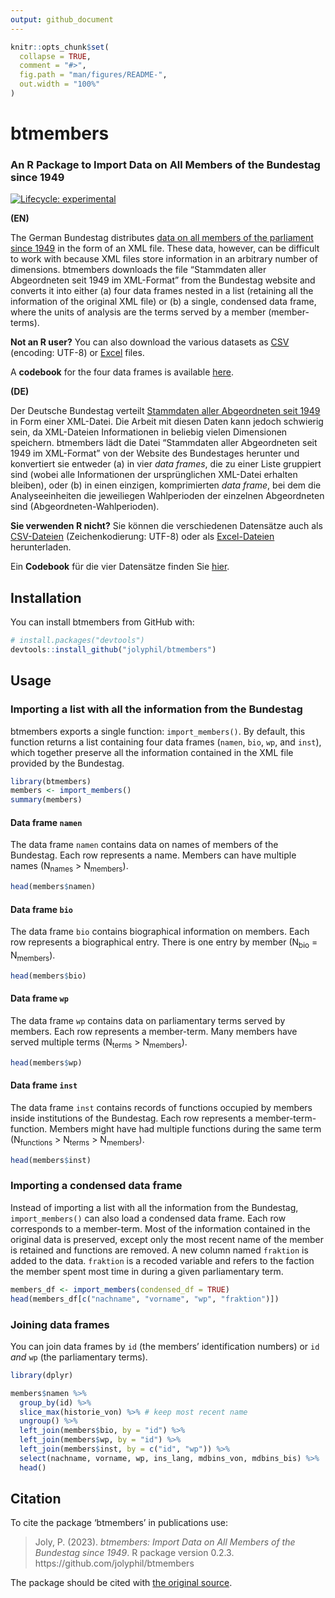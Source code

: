 ```yaml
---
output: github_document
---
```


<!-- README.md is generated from README.Rmd. Please edit that file -->

```r
knitr::opts_chunk$set(
  collapse = TRUE,
  comment = "#>",
  fig.path = "man/figures/README-",
  out.width = "100%"
)
```

# btmembers

### An R Package to Import Data on All Members of the Bundestag since 1949

<!-- badges: start -->
[![Lifecycle: experimental](https://img.shields.io/badge/lifecycle-experimental-orange.svg)](https://www.tidyverse.org/lifecycle/#experimental)
<!-- badges: end -->

**(EN)**

The German Bundestag distributes [data on all members of the parliament since 1949](https://www.bundestag.de/services/opendata/) in the form of an XML file. These data, however, can be difficult to work with because XML files store information in an arbitrary number of dimensions. btmembers downloads the file "Stammdaten aller Abgeordneten seit 1949 im XML-Format" from the Bundestag website and converts it into either (a) four data frames nested in a list (retaining all the information of the original XML file) or (b) a single, condensed data frame, where the units of analysis are the terms served by a member (member-terms).

**Not an R user?** You can also download the various datasets as [CSV](csv/) (encoding: UTF-8) or [Excel](excel/) files.

A **codebook** for the four data frames is available [here](codebook/codebook.pdf).


**(DE)**

Der Deutsche Bundestag verteilt [Stammdaten aller Abgeordneten seit 1949](https://www.bundestag.de/services/opendata/) in Form einer XML-Datei. Die Arbeit mit diesen Daten kann jedoch schwierig sein, da XML-Dateien Informationen in beliebig vielen Dimensionen speichern. btmembers lädt die Datei "Stammdaten aller Abgeordneten seit 1949 im XML-Format" von der Website des Bundestages herunter und konvertiert sie entweder (a) in vier _data frames_, die zu einer Liste gruppiert sind (wobei alle Informationen der ursprünglichen XML-Datei erhalten bleiben), oder (b) in einen einzigen, komprimierten _data frame_, bei dem die Analyseeinheiten die jeweiliegen Wahlperioden der einzelnen Abgeordneten sind (Abgeordneten-Wahlperioden). 

**Sie verwenden R nicht?** Sie können die verschiedenen Datensätze auch als [CSV-Dateien](csv/) (Zeichenkodierung: UTF-8) oder als [Excel-Dateien](excel/) herunterladen.

Ein **Codebook** für die vier Datensätze finden Sie [hier](codebook/codebook.pdf).

## Installation

You can install btmembers from GitHub with:

``` r
# install.packages("devtools")
devtools::install_github("jolyphil/btmembers")
```
## Usage

### Importing a list with all the information from the Bundestag

btmembers exports a single function: `import_members()`. By default, this function returns a list containing four data frames (`namen`, `bio`, `wp`, and `inst`), which together preserve all the information contained in the XML file provided by the Bundestag. 

```r
library(btmembers)
members <- import_members()
summary(members)
```


#### Data frame `namen`

The data frame `namen` contains data on names of members of the Bundestag. Each row represents a name. Members can have multiple names (N~names~ > N~members~). 

```r
head(members$namen)
```


#### Data frame `bio`

The data frame `bio` contains biographical information on members. Each row represents a biographical entry. There is one entry by member (N~bio~ = N~members~). 

```r
head(members$bio)
```


#### Data frame `wp`

The data frame `wp` contains data on parliamentary terms served by members. Each row represents a member-term. Many members have served multiple terms (N~terms~ > N~members~).

```r
head(members$wp)
```


#### Data frame `inst`

The data frame `inst` contains records of functions occupied by members inside institutions of the Bundestag. Each row represents a member-term-function. Members might have had multiple functions during the same term (N~functions~ > N~terms~ > N~members~).

```r
head(members$inst)
```


### Importing a condensed data frame

Instead of importing a list with all the information from the Bundestag, `import_members()` can also load a condensed data frame. Each row corresponds to a member-term. Most of the information contained in the original data is preserved, except only the most recent name of the member is retained and functions are removed. A new column named `fraktion` is added to the data. `fraktion` is a recoded variable and refers to the faction the member spent most time in during a given parliamentary term.

```r
members_df <- import_members(condensed_df = TRUE)
head(members_df[c("nachname", "vorname", "wp", "fraktion")])
```


### Joining data frames

You can join data frames by `id` (the members' identification numbers) or `id` _and_ `wp` (the parliamentary terms).

```r
library(dplyr)

members$namen %>%
  group_by(id) %>%
  slice_max(historie_von) %>% # keep most recent name
  ungroup() %>%
  left_join(members$bio, by = "id") %>%
  left_join(members$wp, by = "id") %>%
  left_join(members$inst, by = c("id", "wp")) %>%
  select(nachname, vorname, wp, ins_lang, mdbins_von, mdbins_bis) %>%
  head()
```


## Citation

To cite the package 'btmembers' in publications use:

> Joly, P. (2023). _btmembers: Import Data on All Members of the Bundestag since 1949_. R package version 0.2.3. https://github.com/jolyphil/btmembers

The package should be cited with [the original source](https://www.bundestag.de/services/opendata).

